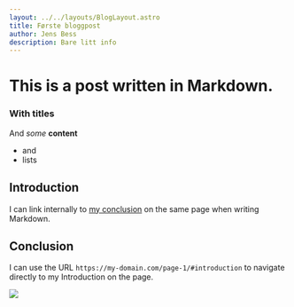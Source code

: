 ```yaml
---
layout: ../../layouts/BlogLayout.astro
title: Første bloggpost
author: Jens Bess
description: Bare litt info
---
```


# This is a post written in Markdown.

### With titles

And _some_ **content**

- and
- lists

## Introduction

I can link internally to [my conclusion](#conclusion) on the same page when writing Markdown.

## Conclusion

I can use the URL `https://my-domain.com/page-1/#introduction` to navigate directly to my Introduction on the page.

<img src="https://source.unsplash.com/random" />
